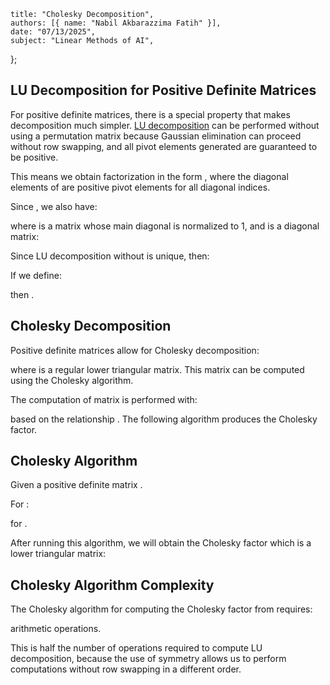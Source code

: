     title: "Cholesky Decomposition",
    authors: [{ name: "Nabil Akbarazzima Fatih" }],
    date: "07/13/2025",
    subject: "Linear Methods of AI",
};

## LU Decomposition for Positive Definite Matrices

For positive definite matrices, there is a special property that makes decomposition much simpler. [LU decomposition](/subject/university/bachelor/ai-ds/linear-methods/lu-decomposition) can be performed without using a permutation matrix <InlineMath math="P" /> because Gaussian elimination can proceed without row swapping, and all pivot elements generated are guaranteed to be positive.

This means we obtain factorization in the form <InlineMath math="A = L \cdot U" />, where the diagonal elements of <InlineMath math="U" /> are positive pivot elements for all diagonal indices.

Since <InlineMath math="A = A^T" />, we also have:

<MathContainer>
<BlockMath math="A = A^T = (L \cdot U)^T = (L \cdot D \cdot \tilde{U})^T = \tilde{U}^T \cdot D \cdot L^T" />
</MathContainer>

where <InlineMath math="\tilde{U}" /> is a matrix whose main diagonal is normalized to 1, and <InlineMath math="D" /> is a diagonal matrix:

<MathContainer>
<BlockMath math="\tilde{U} = \begin{pmatrix} 1 & u_{12}/u_{11} & \cdots & u_{1n}/u_{11} \\ & \ddots & \ddots & \vdots \\ & & 1 & u_{n-1,n}/u_{n-1,n-1} \\ 0 & & & 1 \end{pmatrix}" />
<BlockMath math="D = \begin{pmatrix} u_{11} & & 0 \\ & \ddots & \\ 0 & & u_{nn} \end{pmatrix}" />
</MathContainer>

Since LU decomposition without <InlineMath math="P" /> is unique, then:

<MathContainer>
<BlockMath math="A = L \cdot U = \tilde{U}^T \cdot (D \cdot L^T)" />
<BlockMath math="L = \tilde{U}^T \quad \text{and} \quad U = D \cdot L^T" />
</MathContainer>

If we define:

<BlockMath math="D^{\frac{1}{2}} = \begin{pmatrix} \sqrt{u_{11}} & & 0 \\ & \ddots & \\ 0 & & \sqrt{u_{nn}} \end{pmatrix}" />

then <InlineMath math="D^{\frac{1}{2}} \cdot D^{\frac{1}{2}} = D" />.

## Cholesky Decomposition

Positive definite matrices <InlineMath math="A \in \mathbb{R}^{n \times n}" /> allow for Cholesky decomposition:

<BlockMath math="A = L \cdot D \cdot L^T = \tilde{L} \cdot \tilde{L}^T" />

where <InlineMath math="\tilde{L} = L \cdot D^{\frac{1}{2}}" /> is a regular lower triangular matrix. This matrix can be computed using the Cholesky algorithm.

The computation of matrix <InlineMath math="\tilde{L}" /> is performed with:

<BlockMath math="\tilde{L} = \begin{pmatrix} \tilde{l}_{11} & 0 \\ \vdots & \ddots \\ \tilde{l}_{n1} & \cdots & \tilde{l}_{nn} \end{pmatrix}" />

based on the relationship <InlineMath math="\tilde{L} \cdot \tilde{L}^T = A" />. The following algorithm produces the Cholesky factor.

## Cholesky Algorithm

Given a positive definite matrix <InlineMath math="A \in \mathbb{R}^{n \times n}" />.

<MathContainer>
<BlockMath math="\tilde{l}_{11} := \sqrt{a_{11}}" />
<BlockMath math="\tilde{l}_{j1} := \frac{a_{j1}}{\tilde{l}_{11}}, \quad j = 2, \ldots, n" />
</MathContainer>

For <InlineMath math="i = 2, \ldots, n" />:

<MathContainer>
<BlockMath math="\tilde{l}_{ii} := \sqrt{a_{ii} - \tilde{l}_{i1}^2 - \tilde{l}_{i2}^2 - \ldots - \tilde{l}_{i,i-1}^2}" />
<BlockMath math="\tilde{l}_{ji} := \tilde{l}_{ii}^{-1} \cdot \left( a_{ji} - \tilde{l}_{j1}\tilde{l}_{i1} - \tilde{l}_{j2}\tilde{l}_{i2} - \ldots - \tilde{l}_{j,i-1}\tilde{l}_{i,i-1} \right)" />
</MathContainer>

for <InlineMath math="j = i + 1, \ldots, n" />.

After running this algorithm, we will obtain the Cholesky factor which is a lower triangular matrix:

<BlockMath math="\tilde{L} = \begin{pmatrix} \tilde{l}_{11} & 0 \\ \vdots & \ddots \\ \tilde{l}_{n1} & \cdots & \tilde{l}_{nn} \end{pmatrix}" />

## Cholesky Algorithm Complexity

The Cholesky algorithm for computing the Cholesky factor <InlineMath math="\tilde{L}" /> from <InlineMath math="A \in \mathbb{R}^{n \times n}" /> requires:

<BlockMath math="\frac{1}{6}n^3 + O(n^2)" />

arithmetic operations.

This is half the number of operations required to compute LU decomposition, because the use of symmetry allows us to perform computations without row swapping in a different order.